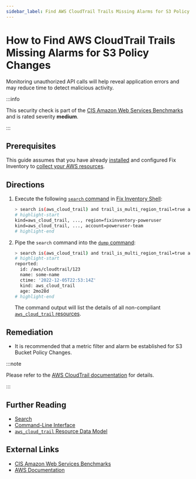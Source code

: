 ```yaml
---
sidebar_label: Find AWS CloudTrail Trails Missing Alarms for S3 Policy Changes
---
```


# How to Find AWS CloudTrail Trails Missing Alarms for S3 Policy Changes

Monitoring unauthorized API calls will help reveal application errors and may reduce time to detect malicious activity.

:::info

This security check is part of the [CIS Amazon Web Services Benchmarks](https://cisecurity.org/benchmark/amazon_web_services) and is rated severity **medium**.

:::

## Prerequisites

This guide assumes that you have already [installed](../../../getting-started/install/index.mdx) and configured Fix Inventory to [collect your AWS resources](../../../how-to-guides/data-sources/collect-aws-resource-data.mdx).

## Directions

1. Execute the following [`search` command](../../../reference/cli/search.mdx) in [Fix Inventory Shell](../../../reference/components/shell.mdx):

   ```bash
   > search is(aws_cloud_trail) and trail_is_multi_region_trail=true and trail_status.is_logging=true with(empty, --> is(aws_cloudwatch_log_group) with(any, --> is(aws_cloudwatch_metric_filter) and filter_pattern~"\s*\$\.eventSource\s*=\s*s3.amazonaws.com.+\$\.eventName\s*=\s*PutBucketAcl.+\$\.eventName\s*=\s*PutBucketPolicy.+\$\.eventName\s*=\s*PutBucketCors.+\$\.eventName\s*=\s*PutBucketLifecycle.+\$\.eventName\s*=\s*PutBucketReplication.+\$\.eventName\s*=\s*DeleteBucketPolicy.+\$\.eventName\s*=\s*DeleteBucketCors.+\$\.eventName\s*=\s*DeleteBucketLifecycle.+\$\.eventName\s*=\s*DeleteBucketReplication"))
   # highlight-start
   ​kind=aws_cloud_trail, ..., region=fixinventory-poweruser
   ​kind=aws_cloud_trail, ..., account=poweruser-team
   # highlight-end
   ```

2. Pipe the `search` command into the [`dump` command](../../../reference/cli/dump.mdx):

   ```bash
   > search is(aws_cloud_trail) and trail_is_multi_region_trail=true and trail_status.is_logging=true with(empty, --> is(aws_cloudwatch_log_group) with(any, --> is(aws_cloudwatch_metric_filter) and filter_pattern~"\s*\$\.eventSource\s*=\s*s3.amazonaws.com.+\$\.eventName\s*=\s*PutBucketAcl.+\$\.eventName\s*=\s*PutBucketPolicy.+\$\.eventName\s*=\s*PutBucketCors.+\$\.eventName\s*=\s*PutBucketLifecycle.+\$\.eventName\s*=\s*PutBucketReplication.+\$\.eventName\s*=\s*DeleteBucketPolicy.+\$\.eventName\s*=\s*DeleteBucketCors.+\$\.eventName\s*=\s*DeleteBucketLifecycle.+\$\.eventName\s*=\s*DeleteBucketReplication")) | dump
   # highlight-start
   ​reported:
   ​  id: /aws/cloudtrail/123
   ​  name: some-name
   ​  ctime: '2022-12-05T22:53:14Z'
   ​  kind: aws_cloud_trail
   ​  age: 2mo28d
   # highlight-end
   ```

   The command output will list the details of all non-compliant [`aws_cloud_trail` resources](../../../reference/unified-data-model/aws.mdx#aws_cloud_trail).

## Remediation

- It is recommended that a metric filter and alarm be established for S3 Bucket Policy Changes.

:::note

Please refer to the [AWS CloudTrail documentation](https://docs.aws.amazon.com/awscloudtrail/latest/userguide/cloudwatch-alarms-for-cloudtrail.html) for details.

:::

## Further Reading

- [Search](../../../reference/search/index.mdx)
- [Command-Line Interface](../../../reference/cli/index.mdx)
- [`aws_cloud_trail` Resource Data Model](../../../reference/unified-data-model/aws.mdx#aws_cloud_trail)

## External Links

- [CIS Amazon Web Services Benchmarks](https://cisecurity.org/benchmark/amazon_web_services)
- [AWS Documentation](https://docs.aws.amazon.com/awscloudtrail/latest/userguide/cloudwatch-alarms-for-cloudtrail.html)

